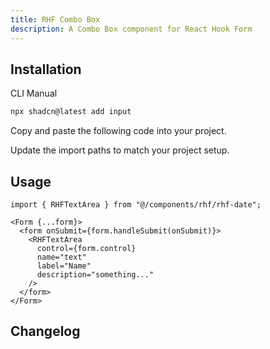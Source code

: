 ```yaml
---
title: RHF Combo Box
description: A Combo Box component for React Hook Form
---
```


<ComponentPreview
  name="rhf-date-demo"
  className="[&_input]:max-w-xs"
  description="A form input component."
/>

## Installation

<CodeTabs>

<TabsList>
  <TabsTrigger value="cli">CLI</TabsTrigger>
  <TabsTrigger value="manual">Manual</TabsTrigger>
</TabsList>
<TabsContent value="cli">

```bash
npx shadcn@latest add input
```

</TabsContent>

<TabsContent value="manual">

<Steps>

<Step>Copy and paste the following code into your project.</Step>

<ComponentSource
  src="@/components/rhf/rhf-date.tsx"
  title="components/rhf/rhf-date.tsx"
/>

<Step>Update the import paths to match your project setup.</Step>

</Steps>

</TabsContent>

</CodeTabs>

## Usage

```tsx
import { RHFTextArea } from "@/components/rhf/rhf-date";
```

```tsx
<Form {...form}>
  <form onSubmit={form.handleSubmit(onSubmit)}>
    <RHFTextArea
      control={form.control}
      name="text"
      label="Name"
      description="something..."
    />
  </form>
</Form>
```

## Changelog
